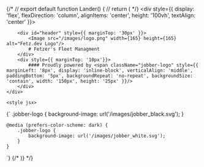 


{/* // export default function Lander() {
// return ( */}
    <div style={{ display: 'flex', flexDirection: 'column', alignItems: 'center', height: '100vh', textAlign: 'center' }}>
        
        <div id="header" style={{ marginTop: '30px' }}>
            <Image src="/images/logo.png" width={165} height={165} alt="Fetz.dev Logo"/>
            # Fetzer's Fleet Managment
        </div>
        <div style={{ marginTop: '10px'}}>
            #### Proudly powered by <span className="jobber-logo" style={{ marginLeft: '8px', display: 'inline-block', verticalAlign: 'middle', paddingBottom: '5px', backgroundRepeat: 'no-repeat', backgroundSize: 'contain', width: '150px', height: '25px' }}/>
        </div>
    </div>

    <style jsx>
{`
    .jobber-logo {
        background-image: url('/images/jobber_black.svg');
    }

    @media (prefers-color-scheme: dark) {
        .jobber-logo {
            background-image: url('/images/jobber_white.svg');
        }
    }
`}
</style>
{/* )} */}